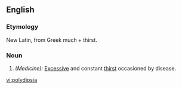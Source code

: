==English==
===Etymology===
New Latin, from Greek much + thirst.
===Noun===
#''(Medicine):'' [[Excessive]] and constant [[thirst]] occasioned by disease.

[[vi:polydipsia]]